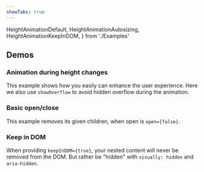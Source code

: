 ```yaml
---
showTabs: true
---
```


  HeightAnimationDefault,
  HeightAnimationAutosizing,
  HeightAnimationKeepInDOM,
} from './Examples'

## Demos

### Animation during height changes

This example shows how you easily can enhance the user experience. Here we also use `showOverflow` to avoid hidden overflow during the animation.

<HeightAnimationAutosizing />

### Basic open/close

This example removes its given children, when open is `open={false}`.

<HeightAnimationDefault />

### Keep in DOM

When providing `keepInDOM={true}`, your nested content will never be removed from the DOM. But rather be "hidden" with `visually: hidden` and `aria-hidden`.

<HeightAnimationKeepInDOM />
